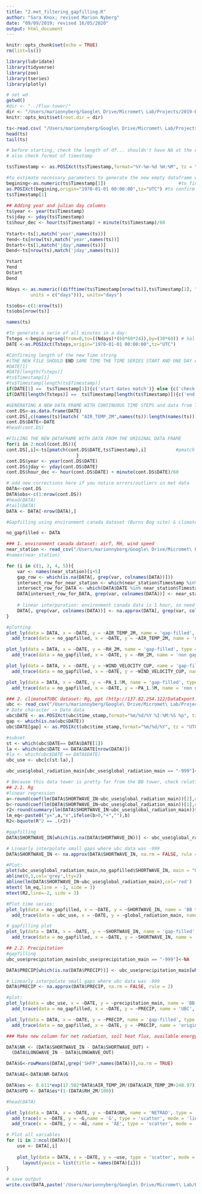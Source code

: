 ```yaml
---
title: "2.met_filtering_gapfilling.R"
author: "Sara Knox; revised Marion Nyberg"
date: "09/09/2019; revised 16/05/2020"
output: html_document
---
```


```r
knitr::opts_chunk$set(echo = TRUE)
rm(list=ls())

library(lubridate)
library(tidyverse)
library(zoo)
library(tseries)
library(plotly)

# set wd
getwd()
#dir <- "../Flux-tower/"
dir <- "/Users/marionnyberg/Google\ Drive/Micromet\ Lab/Projects/2019-Burns\ Bog\ 2/Flux-tower"
knitr::opts_knit$set(root.dir = dir)
```

```r
ts<-read.csv( "/Users/marionnyberg/Google\ Drive/Micromet\ Lab/Projects/2019-Burns\ Bog\ 2/Flux-tower/met_data/met_merged/met_mergedBB2.csv",sep=",",header=TRUE,dec=".")
head(ts)
tail(ts)
```

```r
# before starting, check the length of df... shouldn't have NA at the end
# also check format of timestamp

ts$Timestamp <- as.POSIXct(ts$Timestamp,format="%Y-%m-%d %H:%M", tz = "UTC")

#to estimate necessary parameters to generate the new empty dataframe with complete rows 
begining<-as.numeric(ts$Timestamp[1])                           #to find the number that is represented by the first data of our time series
as.POSIXct(begining,origin="1970-01-01 00:00:00",tz="UTC") #to confirm that the begining is the right one
ts$Timestamp[1]
     
## Adding year and julian day columns
ts$year <- year(ts$Timestamp)
ts$jday <- yday(ts$Timestamp)
ts$hour_dec <- hour(ts$Timestamp) + minute(ts$Timestamp)/60
 
Ystart<-ts[1,match('year',names(ts))]
Yend<-ts[nrow(ts),match('year',names(ts))]
Dstart<-ts[1,match('jday',names(ts))]
Dend<-ts[nrow(ts),match('jday',names(ts))]

Ystart
Yend
Dstart
Dend

Ndays <- as.numeric((difftime(ts$Timestamp[nrow(ts)],ts$Timestamp[1], "UTC",
         units = c("days"))), units="days")

ts$obs<-c(1:nrow(ts)) 
ts$obs[nrow(ts)]

names(ts)
```

```r
#To generate a serie of all minutes in a day:
Tsteps <-begining+seq(from=0,to=((Ndays)*(60*60*24)),by=(30*60)) # half an hours data from the begining date to Ndays +1 (that way I assure all measured data are included in the new file) -> I did not use this method
DATE <-as.POSIXct(Tsteps,origin="1970-01-01 00:00:00",tz="UTC")

#Confirming length of the new Time string 
#(THE NEW FILE SHOULD END SAME TIME THE TIME SERIES START AND ONE DAY AFTER THE MEASUREMENTS TIME SERIE)
#DATE[1]
#DATE[length(Tsteps)]
#ts$Timestamp[1]
#ts$Timestamp[length(ts$Timestamp)]
if(DATE[1] ==  ts$Timestamp[1]){c('start dates match')} else {c('check start dates!')}
if(DATE[length(Tsteps)] ==  ts$Timestamp[length(ts$Timestamp)]){c('end dates match')} else {c('check end dates!')}  

#GENERATING A NEW DATA FRAME WITH CONTINUOUS TIME STEPS and data from THE ORIGINAL ONE
cont.DS<-as.data.frame(DATE)
cont.DS[,c(names(ts)[match( "AIR_TEMP_2M",names(ts)):length(names(ts))])]<-NA   #we will just copy the data from the variable "Batt_volt_Min" in ts (variable 3)
cont.DS$DATE<-DATE
#head(cont.DS)

#FILLING THE NEW DATAFRAME WITH DATA FROM THE ORIGINAL DATA FRAME 
for(i in 2:ncol(cont.DS)){  
cont.DS[,i]<-ts[pmatch(cont.DS$DATE,ts$Timestamp),i]           #pmatch look for the observation rows when time columns of both (old and new) dataframes match
                          } 
cont.DS$year <- year(cont.DS$DATE)
cont.DS$jday <- yday(cont.DS$DATE)
cont.DS$hour_dec <- hour(cont.DS$DATE) + minute(cont.DS$DATE)/60
```
```r
# add new corrections here if you notice errors/outliers in met data
DATA<-cont.DS
DATA$obs<-c(1:nrow(cont.DS))
#head(DATA)
#tail(DATA)
DATA <- DATA[-nrow(DATA),]
```

```r
#Gapfilling using environment canada dataset (Burns Bog site) & climateATUBC (http://ibis.geog.ubc.ca/~achristn/data.html; http://137.82.254.122/DataExport.aspx)

no_gapfilled <- DATA

### 1. environment canada dataset: airT, RH, wind speed
near_station <- read_csv("/Users/marionnyberg/Google\ Drive/Micromet\ Lab/Projects/2014-Burns\ Bog/Flux-tower/met_data/met_ancillary/ECCC/ECCC_met_merged.csv")
#names(near_station)

for (i in c(1, 2, 4, 5)){
	var <- names(near_station)[i+5]
	gap_row <- which(is.na(DATA[, grep(var, colnames(DATA))]))
	intersect_row_for_near_station <- which(near_station$Timestamp %in% DATA$DATE[gap_row])
	intersect_row_for_DATA <- which(DATA$DATE %in% near_station$Timestamp[intersect_row_for_near_station])
	DATA[intersect_row_for_DATA, grep(var, colnames(DATA))] <- near_station[intersect_row_for_near_station, i+5]
	
	# linear interporation: environment canada data is 1 hour, so need to interpolated to make 30 min dataset
	DATA[, grep(var, colnames(DATA))] <- na.approx(DATA[, grep(var, colnames(DATA))], na.rm = FALSE, rule = 2)
}

#plotting
plot_ly(data = DATA, x = ~DATE, y = ~AIR_TEMP_2M, name = 'gap-filled', type = 'scatter', mode = 'lines') %>%
  add_trace(data = no_gapfilled, x = ~DATE, y = ~AIR_TEMP_2M, name = 'non gap-filled', type = 'scatter', mode = 'lines') 

plot_ly(data = DATA, x = ~DATE, y = ~RH_2M, name = 'gap-filled', type = 'scatter', mode = 'lines') %>%
  add_trace(data = no_gapfilled, x = ~DATE, y = ~RH_2M, name = 'non gap-filled', type = 'scatter', mode = 'lines') 

plot_ly(data = DATA, x = ~DATE, y = ~WIND_VELOCITY_CUP, name = 'gap-filled', type = 'scatter', mode = 'lines') %>%
  add_trace(data = no_gapfilled, x = ~DATE, y = ~WIND_VELOCITY_CUP, name = 'non gap-filled', type = 'scatter', mode = 'lines') 

plot_ly(data = DATA, x = ~DATE, y = ~PA_1.5M, name = 'gap-filled', type = 'scatter', mode = 'lines') %>%
  add_trace(data = no_gapfilled, x = ~DATE, y = ~PA_1.5M, name = 'non gap-filled', type = 'scatter', mode = 'lines') 

### 2. climateATUBC dataset: Rg, ppt (http://137.82.254.122/DataExport.aspx) from Jan 1, 2014 to present & change extension to csv
ubc <- read_csv("/Users/marionnyberg/Google\ Drive/Micromet\ Lab/Projects/2014-Burns\ Bog/Flux-tower/met_data/met_ancillary/ubc_climate/climateAtUBC.csv")
# Date character -> Date data
ubc$DATE <- as.POSIXct(ubc$time_stamp,format="%m/%d/%Y %I:%M:%S %p", tz = "UTC")
gap <- which(is.na(ubc$DATE))
ubc$DATE[gap] <- as.POSIXct(ubc$time_stamp,format="%m/%d/%Y", tz = "UTC")[gap]

#subset
st <- which(ubc$DATE== DATA$DATE[1])
la <- which(ubc$DATE == DATA$DATE[nrow(DATA)])
#la <- which(ubc$DATE == DATA$DATE)
ubc_use <- ubc[c(st:la),]

ubc_use$global_radiation_main[ubc_use$global_radiation_main == "-999"]<-NA

# Because this data tower is pretty far from the BB tower, check relationships
## 2.1. Rg
#linear regression
a<-round(coef(lm(DATA$SHORTWAVE_IN~ubc_use$global_radiation_main))[2],digits=2) #coef(lm(y~x))[2] is the slope of the regression
b<-round(coef(lm(DATA$SHORTWAVE_IN~ubc_use$global_radiation_main))[1],digits=2)   
r2<-round(summary(lm(DATA$SHORTWAVE_IN~ubc_use$global_radiation_main))$ r.squared,digits=2)
lm_eq<-paste0("y=",a,"x",ifelse(b>0,"+",""),b)
R2<-bquote(R^2 == .(r2)) 

#gapfilling
DATA$SHORTWAVE_IN[which(is.na(DATA$SHORTWAVE_IN))] <- ubc_use$global_radiation_main[which(is.na(DATA$SHORTWAVE_IN))]*a + b

# Linearly interpolate small gaps where ubc data was -999
DATA$SHORTWAVE_IN <- na.approx(DATA$SHORTWAVE_IN, na.rm = FALSE, rule = 2)

#Plot:
plot(ubc_use$global_radiation_main,no_gapfilled$SHORTWAVE_IN, main = "Global radiation (Short wave in)", xlab = "UBC climate site", ylab = "BB flux tower")
abline(0,1,col='grey',lty=2)
abline(lm(DATA$SHORTWAVE_IN~ubc_use$global_radiation_main),col='red')
mtext( lm_eq,line = -1, side = 3)
mtext(R2,line=-2, side = 3)

#Plot time series:
plot_ly(data = no_gapfilled, x = ~DATE, y = ~SHORTWAVE_IN, name = 'BB tower', type = 'scatter', mode = 'lines') %>%
  add_trace(data = ubc_use, x = ~DATE, y = ~global_radiation_main, name = 'UBC tower', type = 'scatter', mode = 'lines') 

# gapfilling plot
plot_ly(data = DATA, x = ~DATE, y = ~SHORTWAVE_IN, name = 'gap-filled', type = 'scatter', mode = 'lines') %>%
  add_trace(data = no_gapfilled, x = ~DATE, y = ~SHORTWAVE_IN, name = 'original', type = 'scatter', mode = 'lines') 

## 2.2. Precipitation
#gapfilling
ubc_use$precipitation_main[ubc_use$precipitation_main == "-999"]<-NA

DATA$PRECIP[which(is.na(DATA$PRECIP))] <- ubc_use$precipitation_main[which(is.na(DATA$PRECIP))]

# Linearly interpolate small gaps where ubc data was -999
DATA$PRECIP <- na.approx(DATA$PRECIP, na.rm = FALSE, rule = 2)

#plot:
plot_ly(data = ubc_use, x = ~DATE, y = ~precipitation_main, name = 'BB', type = 'scatter', mode = 'lines') %>%
  add_trace(data = no_gapfilled, x = ~DATE, y = ~PRECIP, name = 'UBC', type = 'scatter', mode = 'lines') 

plot_ly(data = DATA, x = ~DATE, y = ~PRECIP, name = 'gap-filled', type = 'scatter', mode = 'lines') %>%
  add_trace(data = no_gapfilled, x = ~DATE, y = ~PRECIP, name = 'original', type = 'scatter', mode = 'lines') 
```

```r
### Make new column for net radiation, soil heat flux, available energy, es, vpd

DATA$NR <- (DATA$SHORTWAVE_IN - DATA$SHORTWAVE_OUT) + 
  (DATA$LONGWAVE_IN - DATA$LONGWAVE_OUT)

DATA$G<-rowMeans(DATA[,grep('SHFP',names(DATA))],na.rm = TRUE)

DATA$AE<-DATA$NR-DATA$G

DATA$es <- 0.611*exp(17.502*DATA$AIR_TEMP_2M/(DATA$AIR_TEMP_2M+240.97))
DATA$VPD <- DATA$es*(1-(DATA$RH_2M/100))

#head(DATA)

plot_ly(data = DATA, x = ~DATE, y = ~DATA$NR, name = 'NETRAD', type = 'scatter', mode = 'lines') %>%
  add_trace(x = ~DATE, y = ~G,name = 'G', type = 'scatter', mode = 'lines') %>%
  add_trace(x = ~DATE, y = ~AE, name = 'AE', type = 'scatter', mode = 'lines') 

# Plot all variables
for (i in 2:ncol(DATA)){
	use <- DATA[,i]
	
	plot_ly(data = DATA, x = ~DATE, y = ~use, type = 'scatter', mode = 'lines') %>%
	  layout(yaxis = list(title = names(DATA)[i]))
}
```

```r
# save output
write.csv(DATA,paste('/Users/marionnyberg/Google\ Drive/Micromet\ Lab/Projects/2019-Burns\ Bog\ 2/Flux-tower/met_data/met_merged/met_corrected_gapfilledBB2','.csv',sep=''),row.names=FALSE)      
```
